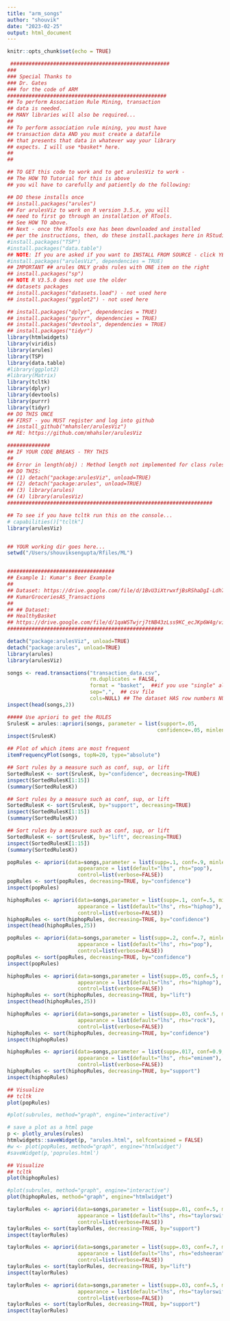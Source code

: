```yaml
---
title: "arm_songs"
author: "shouvik"
date: "2023-02-25"
output: html_document
---
```


```r
knitr::opts_chunk$set(echo = TRUE)
```


```r
 ####################################################
###
### Special Thanks to 
### Dr. Gates 
### for the code of ARM 
####################################################
## To perform Association Rule Mining, transaction 
## data is needed. 
## MANY libraries will also be required... 
## 
## To perform association rule mining, you must have
## transaction data AND you must create a datafile
## that presents that data in whatever way your library
## expects. I will use *basket* here.
##
## 

## TO GET this code to work and to get arulesViz to work - 
## The HOW TO Tutorial for this is above
## you wil have to carefully and patiently do the following:

## DO these installs once
## install.packages("arules")
## For arulesViz to work on R version 3.5.x, you will
## need to first go through an installation of RTools. 
## See HOW TO above.
## Next - once the RTools exe has been downloaded and installed
## per the instructions, then, do these install.packages here in RStudio:
#install.packages("TSP")
#install.packages("data.table")
## NOTE: If you are asked if you want to INSTALL FROM SOURCE - click YES!
#install.packages("arulesViz", dependencies = TRUE)
## IMPORTANT ## arules ONLY grabs rules with ONE item on the right
## install.packages("sp")
## NOTE R V3.5.0 does not use the older
## datasets packages
## install.packages("datasets.load") - not used here
## install.packages("ggplot2") - not used here

## install.packages("dplyr", dependencies = TRUE)
## install.packages("purrr", dependencies = TRUE)
## install.packages("devtools", dependencies = TRUE)
## install.packages("tidyr")
library(htmlwidgets)
library(viridis)
library(arules)
library(TSP)
library(data.table)
#library(ggplot2)
#library(Matrix)
library(tcltk)
library(dplyr)
library(devtools)
library(purrr)
library(tidyr)
## DO THIS ONCE
## FIRST - you MUST register and log into github
## install_github("mhahsler/arulesViz")
## RE: https://github.com/mhahsler/arulesViz

##############
## IF YOUR CODE BREAKS - TRY THIS
##
## Error in length(obj) : Method length not implemented for class rules 
## DO THIS: 
## (1) detach("package:arulesViz", unload=TRUE)
## (2) detach("package:arules", unload=TRUE)
## (3) library(arules)
## (4) library(arulesViz)
###################################################################

## To see if you have tcltk run this on the console...
# capabilities()["tcltk"]
library(arulesViz)


## YOUR working dir goes here...
setwd("/Users/shouviksengupta/Rfiles/ML")


###################################
## Example 1: Kumar's Beer Example
##
## Dataset: https://drive.google.com/file/d/1BvU3iXtrwxfjBsRShaDgI-Ldh7Y3XSEn/view?usp=sharing
## KumarGroceriesAS_Transactions
##
## ## Dataset:
## HealthyBasket
## https://drive.google.com/file/d/1qaWSTwjrj7tNB43zLss9KC_ecJKp6W4g/view?usp=sharing
###################################################

```

```r
detach("package:arulesViz", unload=TRUE)
detach("package:arules", unload=TRUE)
library(arules)
library(arulesViz)
```


```r
songs <- read.transactions("transaction_data.csv",
                           rm.duplicates = FALSE, 
                           format = "basket",  ##if you use "single" also use cols=c(1,2)
                           sep=",",  ## csv file
                           cols=NULL) ## The dataset HAS row numbers NULL if not
inspect(head(songs,2))
```


```r
##### Use apriori to get the RULES
SrulesK = arules::apriori(songs, parameter = list(support=.05, 
                                                 confidence=.05, minlen=2))
inspect(SrulesK)

## Plot of which items are most frequent
itemFrequencyPlot(songs, topN=20, type="absolute")
```



```r
## Sort rules by a measure such as conf, sup, or lift
SortedRulesK <- sort(SrulesK, by="confidence", decreasing=TRUE)
inspect(SortedRulesK[1:15])
(summary(SortedRulesK))
```

```r
## Sort rules by a measure such as conf, sup, or lift
SortedRulesK <- sort(SrulesK, by="support", decreasing=TRUE)
inspect(SortedRulesK[1:15])
(summary(SortedRulesK))
```

```r
## Sort rules by a measure such as conf, sup, or lift
SortedRulesK <- sort(SrulesK, by="lift", decreasing=TRUE)
inspect(SortedRulesK[1:15])
(summary(SortedRulesK))
```

```r
popRules <- apriori(data=songs,parameter = list(supp=.1, conf=.9, minlen=5),
                       appearance = list(default="lhs", rhs="pop"),
                       control=list(verbose=FALSE))
popRules <- sort(popRules, decreasing=TRUE, by="confidence")
inspect(popRules)
```

```r
hiphopRules <- apriori(data=songs,parameter = list(supp=.1, conf=.5, minlen=5),
                       appearance = list(default="lhs", rhs="hiphop"),
                       control=list(verbose=FALSE))
hiphopRules <- sort(hiphopRules, decreasing=TRUE, by="confidence")
inspect(head(hiphopRules,25))
```



```r
popRules <- apriori(data=songs,parameter = list(supp=.2, conf=.7, minlen=2),
                       appearance = list(default="lhs", rhs="pop"),
                       control=list(verbose=FALSE))
popRules <- sort(popRules, decreasing=TRUE, by="confidence")
inspect(popRules)
```

```r
hiphopRules <- apriori(data=songs,parameter = list(supp=.05, conf=.5, minlen=2),
                       appearance = list(default="lhs", rhs="hiphop"),
                       control=list(verbose=FALSE))
hiphopRules <- sort(hiphopRules, decreasing=TRUE, by="lift")
inspect(head(hiphopRules,25))
```

```r
hiphopRules <- apriori(data=songs,parameter = list(supp=.03, conf=.5, minlen=2),
                       appearance = list(default="lhs", rhs="rock"),
                       control=list(verbose=FALSE))
hiphopRules <- sort(hiphopRules, decreasing=TRUE, by="confidence")
inspect(hiphopRules)
```

```r
hiphopRules <- apriori(data=songs,parameter = list(supp=.017, conf=0.9, minlen=2),
                       appearance = list(default="lhs", rhs="eminem"),
                       control=list(verbose=FALSE))
hiphopRules <- sort(hiphopRules, decreasing=TRUE, by="support")
inspect(hiphopRules)
```


```r

## Visualize
## tcltk
plot(popRules)

#plot(subrules, method="graph", engine="interactive")

# save a plot as a html page
p <- plotly_arules(rules)
htmlwidgets::saveWidget(p, "arules.html", selfcontained = FALSE)
#w <- plot(popRules, method="graph", engine="htmlwidget")
#saveWidget(p,'poprules.html')
```




```r
## Visualize
## tcltk
plot(hiphopRules)

#plot(subrules, method="graph", engine="interactive")
plot(hiphopRules, method="graph", engine="htmlwidget")
```


```r
taylorRules <- apriori(data=songs,parameter = list(supp=.01, conf=.5, minlen=2),
                       appearance = list(default="lhs", rhs="taylorswift"),
                       control=list(verbose=FALSE))
taylorRules <- sort(taylorRules, decreasing=TRUE, by="support")
inspect(taylorRules)
```


```r
taylorRules <- apriori(data=songs,parameter = list(supp=.03, conf=.7, minlen=2),
                       appearance = list(default="lhs", rhs="edsheeran"),
                       control=list(verbose=FALSE))
taylorRules <- sort(taylorRules, decreasing=TRUE, by="lift")
inspect(taylorRules)
```



```r
taylorRules <- apriori(data=songs,parameter = list(supp=.03, conf=.5, minlen=2),
                       appearance = list(default="lhs", rhs="taylorswift"),
                       control=list(verbose=FALSE))
taylorRules <- sort(taylorRules, decreasing=TRUE, by="support")
inspect(taylorRules)
```



